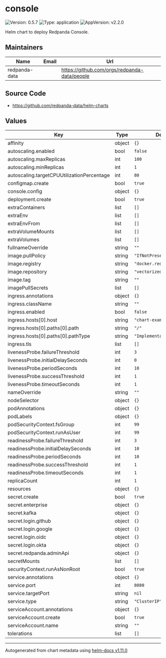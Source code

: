 # console

![Version: 0.5.7](https://img.shields.io/badge/Version-0.5.7-informational?style=flat-square) ![Type: application](https://img.shields.io/badge/Type-application-informational?style=flat-square) ![AppVersion: v2.2.0](https://img.shields.io/badge/AppVersion-v2.2.0-informational?style=flat-square)

Helm chart to deploy Redpanda Console.

## Maintainers

| Name | Email | Url |
| ---- | ------ | --- |
| redpanda-data |  | <https://github.com/orgs/redpanda-data/people> |

## Source Code

* <https://github.com/redpanda-data/helm-charts>

## Values

| Key | Type | Default | Description |
|-----|------|---------|-------------|
| affinity | object | `{}` |  |
| autoscaling.enabled | bool | `false` |  |
| autoscaling.maxReplicas | int | `100` |  |
| autoscaling.minReplicas | int | `1` |  |
| autoscaling.targetCPUUtilizationPercentage | int | `80` |  |
| configmap.create | bool | `true` |  |
| console.config | object | `{}` |  |
| deployment.create | bool | `true` |  |
| extraContainers | list | `[]` |  |
| extraEnv | list | `[]` |  |
| extraEnvFrom | list | `[]` |  |
| extraVolumeMounts | list | `[]` |  |
| extraVolumes | list | `[]` |  |
| fullnameOverride | string | `""` |  |
| image.pullPolicy | string | `"IfNotPresent"` |  |
| image.registry | string | `"docker.redpanda.com"` |  |
| image.repository | string | `"vectorized/console"` |  |
| image.tag | string | `""` |  |
| imagePullSecrets | list | `[]` |  |
| ingress.annotations | object | `{}` |  |
| ingress.className | string | `""` |  |
| ingress.enabled | bool | `false` |  |
| ingress.hosts[0].host | string | `"chart-example.local"` |  |
| ingress.hosts[0].paths[0].path | string | `"/"` |  |
| ingress.hosts[0].paths[0].pathType | string | `"ImplementationSpecific"` |  |
| ingress.tls | list | `[]` |  |
| livenessProbe.failureThreshold | int | `3` |  |
| livenessProbe.initialDelaySeconds | int | `0` |  |
| livenessProbe.periodSeconds | int | `10` |  |
| livenessProbe.successThreshold | int | `1` |  |
| livenessProbe.timeoutSeconds | int | `1` |  |
| nameOverride | string | `""` |  |
| nodeSelector | object | `{}` |  |
| podAnnotations | object | `{}` |  |
| podLabels | object | `{}` |  |
| podSecurityContext.fsGroup | int | `99` |  |
| podSecurityContext.runAsUser | int | `99` |  |
| readinessProbe.failureThreshold | int | `3` |  |
| readinessProbe.initialDelaySeconds | int | `10` |  |
| readinessProbe.periodSeconds | int | `10` |  |
| readinessProbe.successThreshold | int | `1` |  |
| readinessProbe.timeoutSeconds | int | `1` |  |
| replicaCount | int | `1` |  |
| resources | object | `{}` |  |
| secret.create | bool | `true` |  |
| secret.enterprise | object | `{}` |  |
| secret.kafka | object | `{}` |  |
| secret.login.github | object | `{}` |  |
| secret.login.google | object | `{}` |  |
| secret.login.oidc | object | `{}` |  |
| secret.login.okta | object | `{}` |  |
| secret.redpanda.adminApi | object | `{}` |  |
| secretMounts | list | `[]` |  |
| securityContext.runAsNonRoot | bool | `true` |  |
| service.annotations | object | `{}` |  |
| service.port | int | `8080` |  |
| service.targetPort | string | `nil` |  |
| service.type | string | `"ClusterIP"` |  |
| serviceAccount.annotations | object | `{}` |  |
| serviceAccount.create | bool | `true` |  |
| serviceAccount.name | string | `""` |  |
| tolerations | list | `[]` |  |

----------------------------------------------
Autogenerated from chart metadata using [helm-docs v1.11.0](https://github.com/norwoodj/helm-docs/releases/v1.11.0)
